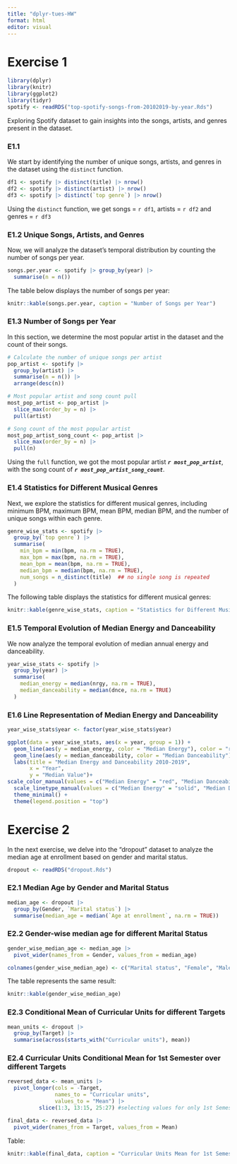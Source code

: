 ```yaml
---
title: "dplyr-tues-HW"
format: html
editor: visual
---
```


# Exercise 1

```r
library(dplyr)
library(knitr)
library(ggplot2)
library(tidyr)
spotify <- readRDS("top-spotify-songs-from-20102019-by-year.Rds")
```

Exploring Spotify dataset to gain insights into the songs, artists, and genres present in the dataset.

### E1.1
We start by identifying the number of unique songs, artists, and genres in the dataset using the `distinct` function.

```r
df1 <- spotify |> distinct(title) |> nrow()
df2 <- spotify |> distinct(artist) |> nrow()
df3 <- spotify |> distinct(`top genre`) |> nrow()
```

Using the `distinct` function, we get songs = `r df1`, artists = `r df2` and genres = `r df3`

### E1.2 Unique Songs, Artists, and Genres
Now, we will analyze the dataset's temporal distribution by counting the number of songs per year.

```r
songs.per.year <- spotify |> group_by(year) |>
  summarise(n = n())
```

The table below displays the number of songs per year:

```r
knitr::kable(songs.per.year, caption = "Number of Songs per Year")
```

### E1.3 Number of Songs per Year
In this section, we determine the most popular artist in the dataset and the count of their songs.

```r
# Calculate the number of unique songs per artist
pop_artist <- spotify |> 
  group_by(artist) |>
  summarise(n = n()) |>
  arrange(desc(n))

# Most popular artist and song count pull
most_pop_artist <- pop_artist |> 
  slice_max(order_by = n) |>
  pull(artist)

# Song count of the most popular artist
most_pop_artist_song_count <- pop_artist |> 
  slice_max(order_by = n) |>
  pull(n)
```

| Using the `full` function, we got the most popular artist ***`r most_pop_artist`***, with the song count of ***`r most_pop_artist_song_count`***.

### E1.4 Statistics for Different Musical Genres
Next, we explore the statistics for different musical genres, including minimum BPM, maximum BPM, mean BPM, median BPM, and the number of unique songs within each genre.

```r
genre_wise_stats <- spotify |>
  group_by(`top genre`) |>
  summarise(
    min_bpm = min(bpm, na.rm = TRUE),
    max_bpm = max(bpm, na.rm = TRUE),
    mean_bpm = mean(bpm, na.rm = TRUE),
    median_bpm = median(bpm, na.rm = TRUE),
    num_songs = n_distinct(title)  ## no single song is repeated
  )
```

The following table displays the statistics for different musical genres:

```r
knitr::kable(genre_wise_stats, caption = "Statistics for Different Musical Genres")
```

### E1.5 Temporal Evolution of Median Energy and Danceability
We now analyze the temporal evolution of median annual energy and danceability.

```r
year_wise_stats <- spotify |>
  group_by(year) |>
  summarise(
    median_energy = median(nrgy, na.rm = TRUE),
    median_danceability = median(dnce, na.rm = TRUE)
  )
```

### E1.6 Line Representation of Median Energy and Danceability

```r
year_wise_stats$year <- factor(year_wise_stats$year)

ggplot(data = year_wise_stats, aes(x = year, group = 1)) +
  geom_line(aes(y = median_energy, color = "Median Energy"), color = "red") +
  geom_line(aes(y = median_danceability, color = "Median Danceability"), color = "blue") +
  labs(title = "Median Energy and Danceability 2010-2019",
       x = "Year",
       y = "Median Value")+
scale_color_manual(values = c("Median Energy" = "red", "Median Danceability" = "blue")) +
  scale_linetype_manual(values = c("Median Energy" = "solid", "Median Danceability" = "dashed")) +
  theme_minimal() +
  theme(legend.position = "top")
```

# Exercise 2

In the next exercise, we delve into the "dropout" dataset to analyze the median age at enrollment based on gender and marital status.

```r
dropout <- readRDS("dropout.Rds")
```

### E2.1 Median Age by Gender and Marital Status

```r
median_age <- dropout |>
  group_by(Gender, `Marital status`) |>
  summarise(median_age = median(`Age at enrollment`, na.rm = TRUE))
```

### E2.2 Gender-wise median age for different Marital Status
```r
gender_wise_median_age <- median_age |>
  pivot_wider(names_from = Gender, values_from = median_age)

colnames(gender_wise_median_age) <- c("Marital status", "Female", "Male")
```

The table represents the same result:
```r
knitr::kable(gender_wise_median_age)
```

### E2.3 Conditional Mean of Curricular Units for different Targets

```r
mean_units <- dropout |>
  group_by(Target) |>
  summarise(across(starts_with("Curricular units"), mean))
```

### E2.4 Curricular Units Conditional Mean for 1st Semester over different Targets

```r
reversed_data <- mean_units |>
  pivot_longer(cols = -Target,
               names_to = "Curricular units",
               values_to = "Mean") |> 
          slice(1:3, 13:15, 25:27) #selecting values for only 1st Semester

final_data <- reversed_data |>
  pivot_wider(names_from = Target, values_from = Mean)
```

Table:
```r
knitr::kable(final_data, caption = "Curricular Units Mean for 1st Semester over different Targets")
```
## 
